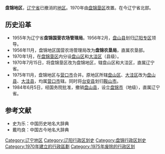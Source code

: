 '''盘锦地区'''，[[辽宁省|辽宁省]]已撤消的[[地区行政公署|地区]]。1970年由[[盘锦垦区|盘锦垦区]]改置。在今辽宁省北部。

==历史沿革==
*1955年为辽宁省'''盘锦国营农场管理局'''。1956年2月，[[盘山县|盘山县]]划归[[辽阳专区|辽阳专区]]领导。
*1956年11月，盘锦地区国营农场管理局改为'''盘锦农垦局'''，直属农垦部。
*1970年1月，在[[盘锦垦区|盘锦垦区]]内分设[[盘山区|盘山区]]和[[大洼区|大洼区]]（县级）。
*1970年7月15日，将盘锦垦区改为盘锦地区，辖盘山区和大洼区，直属辽宁省。
*1975年11月，盘锦地区与[[营口市|营口市]]合并。原地区所辖[[盘山区|盘山区]]、[[大洼区|大洼区]]改为[[盘山县|盘山县]]、[[大洼县|大洼县]]，均属[[营口市|营口市]]辖。同时将[[台安县|台安县]]划归[[鞍山市|鞍山市]]。
*1984年6月5日，经国务院批准，撤销[[盘山县|盘山县]]，设立[[盘锦市|盘锦市]]（地级），直属辽宁省。
==参考文献==
*史为乐：中国历史地名大辞典
*戴均良：中国古今地名大辞典

{{辽宁省历史二级政区|nocat}}
{{中华人民共和国行政区划小作品}}
[[Category:辽宁地区|Category:辽宁地区]]
[[Category:辽阳行政区划史|Category:辽阳行政区划史]]
[[Category:盘锦行政区划史|Category:盘锦行政区划史]]
[[Category:1970年建立的行政區劃|Category:1970年建立的行政區劃]]
[[Category:1975年废除的行政区划|Category:1975年废除的行政区划]]